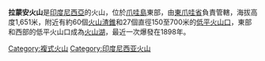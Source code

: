 {{Infobox Mountain
| Name = 拉蒙安火山
| photo = 
| photo_caption = 
| Elevation = 1,651米
| elevation_ref = 
| prominence = 
| listing = [[Ribu|Ribu]]
| Location = {{INA}}[[爪哇島|爪哇島]]
| range = 
| pushpin_map = Indonesia
| latd=7 |latm=58 |lats=45 |latNS=S
| longd=113 |longm=20 |longs=32 |longEW=E
| Coordinates = {{coord|7|58|45|S|113|20|32|E|type:mountain}}
| topo = 
| Type = [[複式火山|複式火山]]
| age = 
| Last eruption = 1898年
| first_ascent = 
| easiest_route = 
}}

'''拉蒙安火山'''是[[印度尼西亞|印度尼西亞]]的火山，位於[[爪哇島|爪哇島]]東部，由[[東爪哇省|東爪哇省]]負責管轄，海拔高度1,651米，附近有約60個[[火山渣錐|火山渣錐]]和27個直徑150至700米的[[低平火山口|低平火山口]]，東部和西部的低平火山口成為[[火山湖|火山湖]]，最近一次爆發在1898年。

{{commonscat}}
{{coord|display=title}}
[[Category:複式火山|Category:複式火山]]
[[Category:印度尼西亚火山|Category:印度尼西亚火山]]

{{Indonesia-geo-stub}}